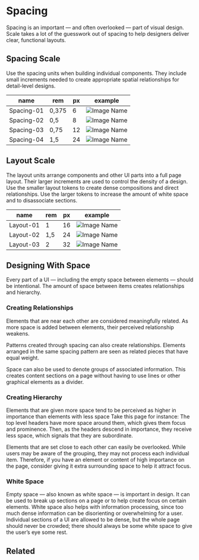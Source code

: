 
<Meta title="Guidelines/Spacing" />

# Spacing

Spacing is an important — and often overlooked — part of visual design. Scale takes a lot of the guesswork out of spacing to help designers deliver clear, functional layouts.

## Spacing Scale

Use the spacing units when building individual components. They include small increments needed to create appropriate spatial relationships for detail-level designs.

| name       | rem   | px  | example                                 |
| ---------- | ----- | --- | --------------------------------------- |
| Spacing-01 | 0,375 | 6   | ![Image Name](/assets/2_guidelines/spacing/image2020-8-3_13-31-16.png) |
| Spacing-02 | 0,5   | 8   | ![Image Name](/assets/2_guidelines/spacing/image2020-8-3_13-27-47.png) |
| Spacing-03 | 0,75  | 12  | ![Image Name](/assets/2_guidelines/spacing/image2020-8-3_13-27-54.png) |
| Spacing-04 | 1,5   | 24  | ![Image Name](/assets/2_guidelines/spacing/image2020-8-3_13-28-1.png)  |

## Layout Scale

The layout units arrange components and other UI parts into a full page layout. Their larger increments are used to control the density of a design. Use the smaller layout tokens to create dense compositions and direct relationships. Use the larger tokens to increase the amount of white space and to disassociate sections.

| name      | rem | px  | example                                 |
| --------- | --- | --- | --------------------------------------- |
| Layout-01 | 1   | 16  | ![Image Name](/assets/2_guidelines/spacing/image2020-8-3_13-31-28.png) |
| Layout-02 | 1,5 | 24  | ![Image Name](/assets/2_guidelines/spacing/image2020-8-3_13-29-47.png) |
| Layout-03 | 2   | 32  | ![Image Name](/assets/2_guidelines/spacing/image2020-8-3_13-29-54.png) |

## Designing With Space

Every part of a UI — including the empty space between elements — should be intentional. The amount of space between items creates relationships and hierarchy.

### Creating Relationships

Elements that are near each other are considered meaningfully related. As more space is added between elements, their perceived relationship weakens.

Patterns created through spacing can also create relationships. Elements arranged in the same spacing pattern are seen as related pieces that have equal weight.

Space can also be used to denote groups of associated information. This creates content sections on a page without having to use lines or other graphical elements as a divider.

### Creating Hierarchy

Elements that are given more space tend to be perceived as higher in importance than elements with less space Take this page for instance: The top level headers have more space around them, which gives them focus and prominence. Then, as the headers descend in importance, they receive less space, which signals that they are subordinate.

Elements that are set close to each other can easily be overlooked. While users may be aware of the grouping, they may not process each individual item. Therefore, if you have an element or content of high importance on the page, consider giving it extra surrounding space to help it attract focus.

### White Space

Empty space — also known as white space — is important in design. It can be used to break up sections on a page or to help create focus on certain elements. White space also helps with information processing, since too much dense information can be disorienting or overwhelming for a user. Individual sections of a UI are allowed to be dense, but the whole page should never be crowded; there should always be some white space to give the user’s eye some rest.

## Related
